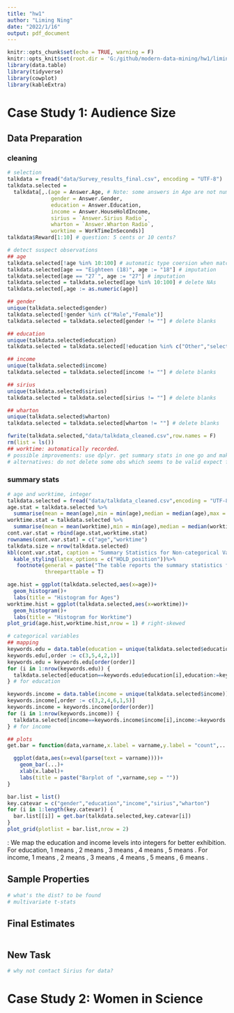```yaml
---
title: "hw1"
author: "Liming Ning"
date: "2022/1/16"
output: pdf_document
---
```


```r
knitr::opts_chunk$set(echo = TRUE, warning = F)
knitr::opts_knit$set(root.dir = 'G:/github/modern-data-mining/hw1/liming')
library(data.table)
library(tidyverse)
library(cowplot)
library(kableExtra)
```

# Case Study 1: Audience Size
## Data Preparation
### cleaning
```r
# selection
talkdata = fread("data/Survey_results_final.csv", encoding = "UTF-8")
talkdata.selected = 
  talkdata[,.(age = Answer.Age, # Note: some answers in Age are not numerics. Therefore, typeof Answer.Age is character.
              gender = Answer.Gender, 
              education = Answer.Education, 
              income = Answer.HouseHoldIncome,
              sirius = `Answer.Sirius Radio`, 
              wharton = `Answer.Wharton Radio`, 
              worktime = WorkTimeInSeconds)]
talkdata$Reward[1:10] # question: 5 cents or 10 cents?

# detect suspect observations
## age
talkdata.selected[!age %in% 10:100] # automatic type coersion when matching
talkdata.selected[age == "Eighteen (18)", age := "18"] # imputation
talkdata.selected[age == "27`", age := "27"] # imputation
talkdata.selected = talkdata.selected[age %in% 10:100] # delete NAs
talkdata.selected[,age := as.numeric(age)]

## gender
unique(talkdata.selected$gender)
talkdata.selected[!gender %in% c("Male","Female")]
talkdata.selected = talkdata.selected[gender != ""] # delete blanks

## education
unique(talkdata.selected$education)
talkdata.selected = talkdata.selected[!education %in% c("Other","select one")] # delete because they are meaningless

## income
unique(talkdata.selected$income)
talkdata.selected = talkdata.selected[income != ""] # delete blanks

## sirius
unique(talkdata.selected$sirius)
talkdata.selected = talkdata.selected[sirius != ""] # delete blanks

## wharton
unique(talkdata.selected$wharton)
talkdata.selected = talkdata.selected[wharton != ""] # delete blanks

fwrite(talkdata.selected,"data/talkdata_cleaned.csv",row.names = F)
rm(list = ls())
## worktime: automatically recorded.
# possible improvements: use dplyr. get summary stats in one go and make imputation/dropping them.
# alternatives: do not delete some obs which seems to be valid expect for some missings/errors while we're not running a regression with the covariates
```

### summary stats
```r
# age and worktime, integer
talkdata.selected = fread("data/talkdata_cleaned.csv",encoding = "UTF-8")
age.stat = talkdata.selected %>% 
  summarise(mean = mean(age),min = min(age),median = median(age),max = max(age),"std. dev." = sd(age))
worktime.stat = talkdata.selected %>% 
  summarise(mean = mean(worktime),min = min(age),median = median(worktime),max = max(age), "std. dev." = sd(worktime))
cont.var.stat = rbind(age.stat,worktime.stat)
rownames(cont.var.stat) = c("age","worktime")
talkdata.size = nrow(talkdata.selected)
kbl(cont.var.stat, caption = "Summary Statistics for Non-categorical Variables", digits = 2, booktabs = T) %>%
  kable_styling(latex_options = c("HOLD_position"))%>%
   footnote(general = paste("The table reports the summary statistics for non-categorical variables in the talkshow data. The valid sample size is ",talkdata.size,".",sep = ""),
            threeparttable = T)

age.hist = ggplot(talkdata.selected,aes(x=age))+
  geom_histogram()+
  labs(title = "Histogram for Ages")
worktime.hist = ggplot(talkdata.selected,aes(x=worktime))+
  geom_histogram()+
  labs(title = "Histogram for Worktime")
plot_grid(age.hist,worktime.hist,nrow = 1) # right-skewed

# categorical variables
## mapping
keywords.edu = data.table(education = unique(talkdata.selected$education))
keywords.edu[,order := c(3,5,4,2,1)]
keywords.edu = keywords.edu[order(order)]
for (i in 1:nrow(keywords.edu)) {
  talkdata.selected[education==keywords.edu$education[i],education:=keywords.edu$order[i]]
} # for education

keywords.income = data.table(income = unique(talkdata.selected$income))
keywords.income[,order := c(3,2,4,6,1,5)]
keywords.income = keywords.income[order(order)]
for (i in 1:nrow(keywords.income)) {
  talkdata.selected[income==keywords.income$income[i],income:=keywords.income$order[i]]
} # for income

## plots
get.bar = function(data,varname,x.label = varname,y.label = "count",...){

  ggplot(data,aes(x=eval(parse(text = varname))))+
    geom_bar(...)+
    xlab(x.label)+
    labs(title = paste("Barplot of ",varname,sep = ""))
}

bar.list = list()
key.catevar = c("gender","education","income","sirius","wharton")
for (i in 1:length(key.catevar)) {
  bar.list[[i]] = get.bar(talkdata.selected,key.catevar[i])
}
plot_grid(plotlist = bar.list,nrow = 2)
```

\textbf{Notes}: We map the education and income levels into integers for better exhibition. For education, 1 means \textit {less than 12 years; no high school diploma}, 2 means \textit{	
High school graduate (or equivalent)}, 3 means \textit{Some college, no diploma; or Associate’s degree}, 4 means \textit{Bachelor’s degree or other 4-year degree}, 5 means \textit{	
Graduate or professional degree}. For income, 1 means \textit{Less than \$15,000}, 2 means \textit{	
\$15,000 - \$30,000}, 3 means \textit{\$30,000 - \$50,000}, 4 means \textit{	
\$50,000 - \$75,000}, 5 means \textit{
\$75,000 - \$150,000}, 6 means \textit{Above \$150,000}.

## Sample Properties
```r
# what's the dist? to be found
# multivariate t-stats
```

## Final Estimates
```r

```

## New Task
```r
# why not contact Sirius for data?
```

# Case Study 2: Women in Science
